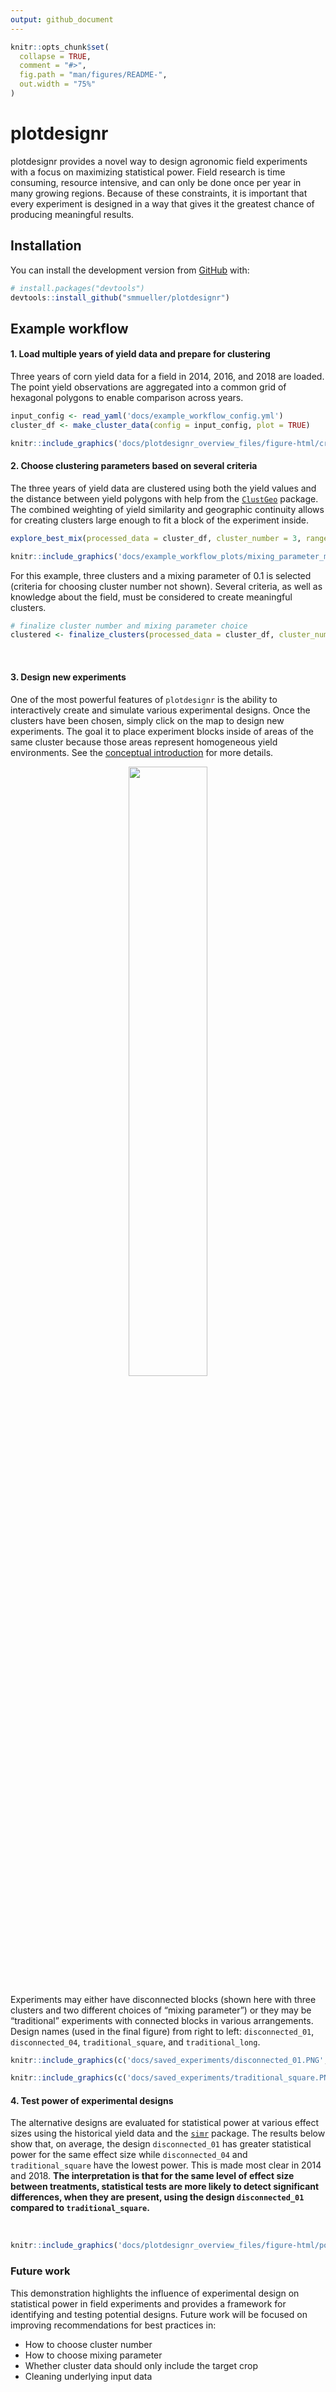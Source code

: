 ```yaml
---
output: github_document
---
```


<!-- README.md is generated from README.Rmd. Please edit that file -->

```r
knitr::opts_chunk$set(
  collapse = TRUE,
  comment = "#>",
  fig.path = "man/figures/README-",
  out.width = "75%"
)
```

# plotdesignr

<!-- badges: start -->
<!-- badges: end -->

plotdesignr provides a novel way to design agronomic field experiments with a focus on maximizing statistical power. Field research is time consuming, resource intensive, and can only be done once per year in many growing regions. Because of these constraints, it is important that every experiment is designed in a way that gives it the greatest chance of producing meaningful results.

## Installation

<!-- You can install the released version of plotdesignr from [CRAN](https://CRAN.R-project.org) with: -->

<!-- ``` r -->
<!-- install.packages("plotdesignr") -->
<!-- ``` -->

You can install the development version from [GitHub](https://github.com/) with:

``` r
# install.packages("devtools")
devtools::install_github("smmueller/plotdesignr")
```
## Example workflow

#### 1. Load multiple years of yield data and prepare for clustering
Three years of corn yield data for a field in 2014, 2016, and 2018 are loaded. The point yield observations are aggregated into a common grid of hexagonal polygons to enable comparison across years.

```r
input_config <- read_yaml('docs/example_workflow_config.yml')
cluster_df <- make_cluster_data(config = input_config, plot = TRUE)
```

```r
knitr::include_graphics('docs/plotdesignr_overview_files/figure-html/create-cluster-df-1.PNG')
```


#### 2. Choose clustering parameters based on several criteria
The three years of yield data are clustered using both the yield values and the distance between yield polygons with help from the [`ClustGeo`](https://arxiv.org/pdf/1707.03897.pdf) package. The combined weighting of yield similarity and geographic continuity allows for creating clusters large enough to fit a block of the experiment inside. 

```r
explore_best_mix(processed_data = cluster_df, cluster_number = 3, range = seq(0, 0.5, 0.1), plot = TRUE, output_path = input_config$output_path)
```
```r
knitr::include_graphics('docs/example_workflow_plots/mixing_parameter_map_3_clusters.PNG')
```

For this example, three clusters and a mixing parameter of 0.1 is selected (criteria for choosing cluster number not shown). Several criteria, as well as knowledge about the field, must be considered to create meaningful clusters.

```r
# finalize cluster number and mixing parameter choice
clustered <- finalize_clusters(processed_data = cluster_df, cluster_number = 3, mixing_parameter = 0.1)
```

<br>

#### 3. Design new experiments 
One of the most powerful features of `plotdesignr` is the ability to interactively create and simulate various experimental designs. Once the clusters have been chosen, simply click on the map to design new experiments. The goal it to place experiment blocks inside of areas of the same cluster because those areas represent homogeneous yield environments. See the [conceptual introduction](https://rpubs.com/smmueller/plotdesignr-introduction) for more details.

<center>

![](docs/saved_experiments/out.gif){width=50%}

</center>

Experiments may either have disconnected blocks (shown here with three clusters and two different choices of "mixing parameter") or they may be "traditional" experiments with connected blocks in various arrangements. Design names (used in the final figure) from right to left: `disconnected_01`, `disconnected_04`, `traditional_square`, and `traditional_long`.

```r
knitr::include_graphics(c('docs/saved_experiments/disconnected_01.PNG', 'docs/saved_experiments/disconnected_04.PNG'))
```

```r
knitr::include_graphics(c('docs/saved_experiments/traditional_square.PNG', 'docs/saved_experiments/traditional_long.PNG'))
```

#### 4. Test power of experimental designs   
The alternative designs are evaluated for statistical power at various effect sizes using the historical yield data and the [`simr`](https://besjournals.onlinelibrary.wiley.com/doi/epdf/10.1111/2041-210X.12504) package. The results below show that, on average, the design `disconnected_01` has greater statistical power for the same effect size while `disconnected_04` and `traditional_square` have the lowest power. This is made most clear in 2014 and 2018. **The interpretation is that for the same level of effect size between treatments, statistical tests are more likely to detect significant differences, when they are present, using the design `disconnected_01` compared to `traditional_square`.** 

<br>

```r
knitr::include_graphics('docs/plotdesignr_overview_files/figure-html/power-plots-1.PNG')
```

### Future work

This demonstration highlights the influence of experimental design on statistical power in field experiments and provides a framework for identifying and testing potential designs. Future work will be focused on improving recommendations for best practices in:

* How to choose cluster number
* How to choose mixing parameter
* Whether cluster data should only include the target crop
* Cleaning underlying input data

